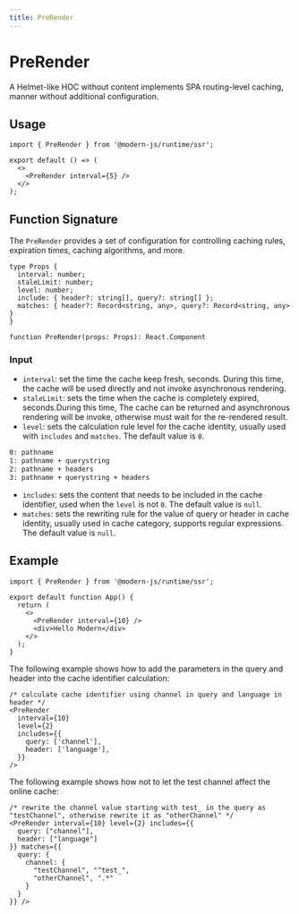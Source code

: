 ```yaml
---
title: PreRender
---
```

# PreRender

A Helmet-like HOC without content implements SPA routing-level caching, manner without additional configuration.

## Usage

```tsx
import { PreRender } from '@modern-js/runtime/ssr';

export default () => (
  <>
    <PreRender interval={5} />
  </>
);
```

## Function Signature

The `PreRender` provides a set of configuration for controlling caching rules, expiration times, caching algorithms, and more.

```tsx
type Props {
  interval: number;
  staleLimit: number;
  level: number;
  include: { header?: string[], query?: string[] };
  matches: { header?: Record<string, any>, query?: Record<string, any> }
}

function PreRender(props: Props): React.Component
```

### Input

- `interval`: set the time the cache keep fresh, seconds. During this time, the cache will be used directly and not invoke asynchronous rendering.
- `staleLimit`: sets the time when the cache is completely expired, seconds.During this time, The cache can be returned and asynchronous rendering will be invoke, otherwise must wait for the re-rendered result.
- `level`: sets the calculation rule level for the cache identity, usually used with `includes` and `matches`. The default value is `0`.

```bash
0: pathname
1: pathname + querystring
2: pathname + headers
3: pathname + querystring + headers
```

- `includes`: sets the content that needs to be included in the cache identifier, used when the `level` is not `0`. The default value is `null`.
- `matches`: sets the rewriting rule for the value of query or header in cache identity, usually used in cache category, supports regular expressions. The default value is `null`.

## Example

```tsx
import { PreRender } from '@modern-js/runtime/ssr';

export default function App() {
  return (
    <>
      <PreRender interval={10} />
      <div>Hello Modern</div>
    </>
  );
}
```

The following example shows how to add the parameters in the query and header into the cache identifier calculation:

```tsx
/* calculate cache identifier using channel in query and language in header */
<PreRender
  interval={10}
  level={2}
  includes={{
    query: ['channel'],
    header: ['language'],
  }}
/>
```

The following example shows how not to let the test channel affect the online cache:

```tsx
/* rewrite the channel value starting with test_ in the query as "testChannel", otherwise rewrite it as "otherChannel" */
<PreRender interval={10} level={2} includes={{
  query: ["channel"],
  header: ["language"]
}} matches={{
  query: {
    channel: {
      "testChannel", "^test_",
      "otherChannel", ".*"
    }
  }
}} />
```
